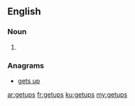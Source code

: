 ==English==

===Noun===
{{head|en|noun plural form}}

# {{plural of|getup|lang=en}}

===Anagrams===
* [[gets up#English|gets up]]

[[ar:getups]]
[[fr:getups]]
[[ku:getups]]
[[my:getups]]